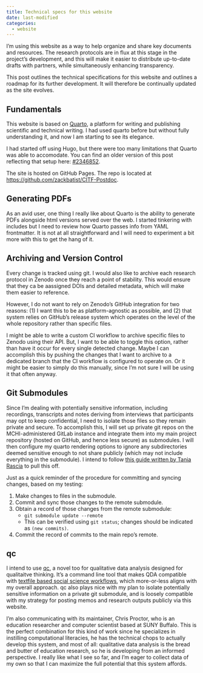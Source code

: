 ```yaml
---
title: Technical specs for this website
date: last-modified
categories:
  - website
---
```


I'm using this website as a way to help organize and share key documents and resources.
The research protocols are in flux at this stage in the project's development, and this will make it easier to distribute up-to-date drafts with partners, while simultaneously enhancing transparency.

This post outlines the technical specifications for this website and outlines a roadmap for its further development. It will therefore be continually updated as the site evolves.

## Fundamentals
This website is based on [Quarto](https://quarto.org/), a platform for writing and publishing scientific and technical writing.
I had used quarto before but without fully understanding it, and now I am starting to see its elegance.

I had started off using Hugo, but there were too many limitations that Quarto was able to accomodate.
You can find an older version of this post reflecting that setup here: [#2346852](https://github.com/zackbatist/CITF-Postdoc/commit/2346852df7224ca18eff65c0f34335cc6245a78a).

The site is hosted on GitHub Pages.
The repo is located at [https://github.com/zackbatist/CITF-Postdoc](https://github.com/zackbatist/CITF-Postdoc).

## Generating PDFs
As an avid \latex user, one thing I really like about Quarto is the ability to generate PDFs alongside html versions served over the web.
I started tinkering with \LaTeX includes but I need to review how Quarto passes info from YAML frontmatter.
It is not at all straightforward and I will need to experiment a bit more with this to get the hang of it.

## Archiving and Version Control
Every change is tracked using git.
I would also like to archive each research protocol in Zenodo once they reach a point of stability.
This would ensure that they ca be aassigned DOIs and detailed metadata, which will make them easier to reference.

However, I do not want to rely on Zenodo's GitHub integration for two reasons: (1) I want this to be as platform-agnostic as possible, and (2) that system relies on GitHub's release system which operates on the level of the whole repository rather than specific files.

I might be able to write a custom CI workflow to archive specific files to Zenodo using their API.
But, I want to be able to toggle this option, rather than have it occur for every single detected change.
Maybe I can accomplish this by pushing the changes that I want to archive to a dedicated branch that the CI workflow is configured to operate on.
Or it might be easier to simply do this manually, since I'm not sure I will be using it that often anyway.

## Git Submodules
Since I'm dealing with potentially sensitive information, including recordings, transcripts and notes deriving from interviews that participants may opt to keep confidential, I need to isolate those files so they remain private and secure.
To accomplish this, I will set up private git repos on the MCHI-administered GitLab instance and integrate them into my main project repository (hosted on GitHub, and hence less secure) as submodules.
I will then configure my quarto rendering options to ignore any subdirectories deemed sensitive enough to not share publicly (which may not include everything in the submodule).
I intend to follow [this guide written by Tania Rascia](https://www.taniarascia.com/git-submodules-private-content/) to pull this off.

Just as a quick reminder of the procedure for committing and syncing changes, based on my testing:

1. Make changes to files in the submodule.
2. Commit and sync those changes to the remote submodule.
3. Obtain a record of those changes from the remote submodule:
    - `git submodule update --remote`
    - This can be verified using `git status`; changes should be indicated as `(new commits)`.
4. Commit the record of commits to the main repo's remote.

## qc
I intend to use [qc](https://qualitative-coding.readthedocs.io/en/latest/index.html), a novel too for qualitative data analysis designed for qualitaitve thinking.
It's a command line tool that makes QDA compatible with [textfile based social science workflows](https://plain-text.co/), which more-or-less aligns with my overall approach.
qc also plays nice with my plan to isolate potentially sensitive information on a private git submodule, and is loosely compatible with my strategy for posting memos and research outputs publicly via this website.

I'm also communicating with its maintainer, Chris Proctor, who is an education researcher and computer scientist based at SUNY Buffalo.
This is the perfect combination for this kind of work since he specializes in instilling computational literacies, he has the technical chops to actually develop this system, and most of all: qualitative data analysis is the bread and butter of education research, so he is developing from an informed perspective.
I really like what I see so far, and I'm eager to collect data of my own so that I can maximize the full potential that this system affords.
